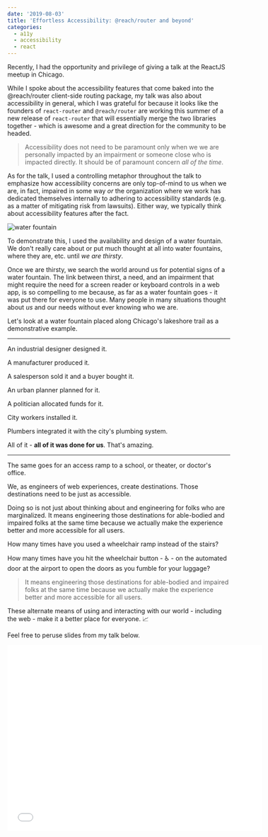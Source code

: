 ```yaml
---
date: '2019-08-03'
title: 'Effortless Accessibility: @reach/router and beyond'
categories:
  - a11y
  - accessibility
  - react
---
```


Recently, I had the opportunity and privilege of giving a talk at the ReactJS meetup in Chicago.

While I spoke about the accessibility features that come baked into the @reach/router client-side routing package, my talk was also about accessibility in general, which I was grateful for because it looks like the founders of `react-router` and `@reach/router` are working this summer of a new release of `react-router` that will essentially merge the two libraries together - which is awesome and a great direction for the community to be headed.

> Accessibility does not need to be paramount only when we we are personally impacted by an impairment or someone close who is impacted directly. It should be of paramount concern _all of the time_.

As for the talk, I used a controlling metaphor throughout the talk to emphasize how accessibility concerns are only top-of-mind to us when we are, in fact, impaired in some way _or_ the organization where we work has dedicated themselves internally to adhering to accessibility standards (e.g. as a matter of mitigating risk from lawsuits). Either way, we typically think about accessibility features after the fact.

![water fountain](https://s3.amazonaws.com/media-p.slid.es/uploads/372678/images/6297736/water-fountain-gif.gif)

To demonstrate this, I used the availability and design of a water fountain. We don't really care about or put much thought at all into water fountains, where they are, etc. until _we are thirsty_.

Once we are thirsty, we search the world around us for potential signs of a water fountain. The link between thirst, a need, and an impairment that might require the need for a screen reader or keyboard controls in a web app, is so compelling to me because, as far as a water fountain goes - it was put there for everyone to use. Many people in many situations thought about _us_ and our needs without ever knowing who we are.

Let's look at a water fountain placed along Chicago's lakeshore trail as a demonstrative example.

---

An industrial designer designed it.

A manufacturer produced it.

A salesperson sold it and a buyer bought it.

An urban planner planned for it.

A politician allocated funds for it.

City workers installed it.

Plumbers integrated it with the city's plumbing system.

All of it - **all of it was done for us**. That's amazing.

---

The same goes for an access ramp to a school, or theater, or doctor's office.

We, as engineers of web experiences, create destinations. Those destinations need to be just as accessible.

Doing so is not just about thinking about and engineering for folks who are marginalized. It means engineering those destinations for able-bodied and impaired folks at the same time because we actually make the experience better and more accessible for all users.

How many times have you used a wheelchair ramp instead of the stairs?

How many times have you hit the wheelchair button - ♿ - on the automated door at the airport to open the doors as you fumble for your luggage?

> It means engineering those destinations for able-bodied and impaired folks at the same time because we actually make the experience better and more accessible for all users.

These alternate means of using and interacting with our world - including the web - make it a better place for everyone. 📈

Feel free to peruse slides from my talk below.

<iframe
  src="//slides.com/bretthaymaker/deck-7-15/embed"
  width="576"
  height="420"
  scrolling="no"
  frameborder="0"
  webkitallowfullscreen
  mozallowfullscreen
  allowfullscreen
></iframe>
